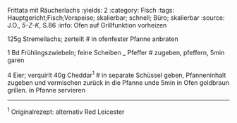 Frittata mit Räucherlachs
:yields: 2
:category: Fisch
:tags: Hauptgericht;Fisch;Vorspeise; skalierbar; schnell; Büro; skalierbar
:source: J.O., _5-Z-K_, S.86
:info: Ofen auf Grillfunktion vorheizen

125g Stremellachs; zerteilt
# in ofenfester Pfanne anbraten

1 Bd Frühlingszwiebeln; feine Scheiben
_ Pfeffer
# zugeben, pfeffern, 5min garen

4 Eier; verquirlt
40g Cheddar^1^
# in separate Schüssel geben, Pfanneninhalt zugeben und vermischen
  zurück in die Pfanne unde 5min in Ofen goldbraun grillen.
  in Pfanne servieren


---
^1^ Originalrezept: alternativ Red Leicester